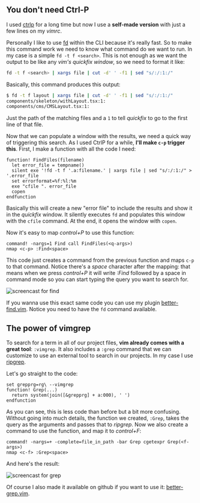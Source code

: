 ## You don't need Ctrl-P

I used [ctrlp](https://github.com/ctrlpvim/ctrlp.vim) for a long time but now I use a **self-made version** with just a few lines on my *vimrc*.

Personally I like to use [fd](https://github.com/pablopunk/fd-find) within the CLI because it's really fast. So to make this command work we need to know what command do we want to run. In my case is a simple `fd -t f <search>`. This is not enough as we want the output to be like any *vim's quickfix window*, so we need to format it like:

~~~bash
fd -t f <search> | xargs file | cut -d' ' -f1 | sed "s/:/:1:/"
~~~

Basically, this command produces this output:

~~~bash
$ fd -t f layout | xargs file | cut -d' ' -f1 | sed "s/:/:1:/"
components/skeleton/withLayout.tsx:1:
components/cms/CMSLayout.tsx:1:
~~~

Just the path of the matching files and a `1` to tell *quickfix* to go to the first line of that file.

Now that we can populate a window with the results, we need a quick way of triggering this search. As I used CtrlP for a while, **I'll make `c-p` trigger this**. First, I make a function with all the code I need:

~~~vim
function! FindFiles(filename)
  let error_file = tempname()
  silent exe '!fd -t f '.a:filename.' | xargs file | sed "s/:/:1:/" > '.error_file
  set errorformat=%f:%l:%m
  exe "cfile ". error_file
  copen
endfunction
~~~

Basically this will create a new "error file" to include the results and show it in the *quickfix* window. It silently executes `fd` and populates this window with the `cfile` command. At the end, it opens the window with `copen`.

Now it's easy to map *control+P* to use this function:

~~~vim
command! -nargs=1 Find call FindFiles(<q-args>)
nmap <c-p> :Find<space>
~~~

This code just creates a command from the previous function and maps `c-p` to that command. Notice there's a *space* character after the mapping: that means when we press *control+P* it will write *:Find* followed by a space in command mode so you can start typing the query you want to search for.

![screencast for find](https://ik.imagekit.io/pablopunk/posts/1611497478-better-find.gif)

If you wanna use this exact same code you can use my plugin [better-find.vim](https://github.com/pablopunk/better-find.vim). Notice you need to have the `fd` command available.

## The power of vimgrep

To search for a term in all of our project files, **vim already comes with a great tool**: `:vimgrep`. It also includes a `:grep`  command that we can customize to use an external tool to search in our projects. In my case I use [ripgrep](https://github.com/BurntSushi/ripgrep).

Let's go straight to the code:

~~~vim
set grepprg=rg\ --vimgrep
function! Grep(...)
  return system(join([&grepprg] + a:000), ' ')
endfunction
~~~

As you can see, this is less code than before but a bit more confusing. Without going into much details, the function we created, `:Grep`, takes the query as the arguments and passes that to *ripgrep*. Now we also create a command to use the function, and map it to *control+F*:

~~~vim
command! -nargs=+ -complete=file_in_path -bar Grep cgetexpr Grep(<f-args>)
nmap <c-f> :Grep<space>
~~~

And here's the result:

![screencast for grep](https://ik.imagekit.io/pablopunk/posts/1611497470-better-grep.gif)

Of course I also made it available on github if you want to use it: [better-grep.vim](https://github.com/pablopunk/better-grep.vim).
